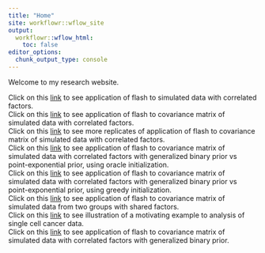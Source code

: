```yaml
---
title: "Home"
site: workflowr::wflow_site
output:
  workflowr::wflow_html:
    toc: false
editor_options:
  chunk_output_type: console
---
```


Welcome to my research website.

Click on this [link](simulations2.html) to see application of flash to simulated data with correlated factors.  <br /> 
Click on this [link](simulations3_update.html) to see application of flash to covariance matrix of simulated data with correlated factors. <br />
Click on this [link](simulations3_more.html) to see more replicates of application of flash to covariance matrix of simulated data with correlated factors. <br /> 
Click on this [link](simulations3_binary_general.html) to see application of flash to covariance matrix of simulated data with correlated factors with generalized binary prior vs point-exponential prior, using oracle initialization. <br /> 
Click on this [link](simulations3_binary_general_more.html) to see application of flash to covariance matrix of simulated data with correlated factors with generalized binary prior vs point-exponential prior, using greedy initialization. <br /> 
Click on this [link](twogroup.html) to see application of flash to covariance matrix of simulated data from two groups with shared factors. <br /> 
Click on this [link](presentation.html) to see illustration of a motivating example to analysis of single cell cancer data.  <br /> 
Click on this [link](simulations3_general_binary_normalmix.html) to see application of flash to covariance matrix of simulated data with correlated factors with generalized binary prior. <br /> 